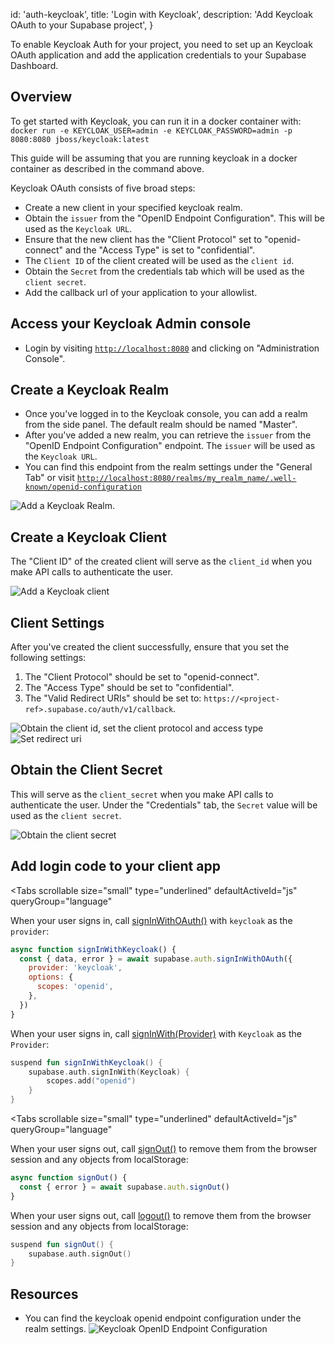 
  id: 'auth-keycloak',
  title: 'Login with Keycloak',
  description: 'Add Keycloak OAuth to your Supabase project',
}

To enable Keycloak Auth for your project, you need to set up an Keycloak OAuth application and add the application credentials to your Supabase Dashboard.

## Overview

To get started with Keycloak, you can run it in a docker container with: `docker run -e KEYCLOAK_USER=admin -e KEYCLOAK_PASSWORD=admin -p 8080:8080 jboss/keycloak:latest`

This guide will be assuming that you are running keycloak in a docker container as described in the command above.

Keycloak OAuth consists of five broad steps:

- Create a new client in your specified keycloak realm.
- Obtain the `issuer` from the "OpenID Endpoint Configuration". This will be used as the `Keycloak URL`.
- Ensure that the new client has the "Client Protocol" set to "openid-connect" and the "Access Type" is set to "confidential".
- The `Client ID` of the client created will be used as the `client id`.
- Obtain the `Secret` from the credentials tab which will be used as the `client secret`.
- Add the callback url of your application to your allowlist.

## Access your Keycloak Admin console

- Login by visiting [`http://localhost:8080`](http://localhost:8080) and clicking on "Administration Console".

## Create a Keycloak Realm

- Once you've logged in to the Keycloak console, you can add a realm from the side panel. The default realm should be named "Master".
- After you've added a new realm, you can retrieve the `issuer` from the "OpenID Endpoint Configuration" endpoint. The `issuer` will be used as the `Keycloak URL`.
- You can find this endpoint from the realm settings under the "General Tab" or visit [`http://localhost:8080/realms/my_realm_name/.well-known/openid-configuration`](http://localhost:8080/realms/my_realm_name/.well-known/openid-configuration)

![Add a Keycloak Realm.](/docs/img/guides/auth-keycloak/keycloak-create-realm.png)

## Create a Keycloak Client

The "Client ID" of the created client will serve as the `client_id` when you make API calls to authenticate the user.

![Add a Keycloak client](/docs/img/guides/auth-keycloak/keycloak-add-client.png)

## Client Settings

After you've created the client successfully, ensure that you set the following settings:

1. The "Client Protocol" should be set to "openid-connect".
2. The "Access Type" should be set to "confidential".
3. The "Valid Redirect URIs" should be set to: `https://<project-ref>.supabase.co/auth/v1/callback`.

![Obtain the client id, set the client protocol and access type](/docs/img/guides/auth-keycloak/keycloak-client-id.png)
![Set redirect uri](/docs/img/guides/auth-keycloak/keycloak-redirect-uri.png)

## Obtain the Client Secret

This will serve as the `client_secret` when you make API calls to authenticate the user.
Under the "Credentials" tab, the `Secret` value will be used as the `client secret`.

![Obtain the client secret](/docs/img/guides/auth-keycloak/keycloak-client-secret.png)

## Add login code to your client app

<Tabs
  scrollable
  size="small"
  type="underlined"
  defaultActiveId="js"
  queryGroup="language"
>
<TabPanel id="js" label="JavaScript">

When your user signs in, call [signInWithOAuth()](/docs/reference/javascript/auth-signinwithoauth) with `keycloak` as the `provider`:

```js
async function signInWithKeycloak() {
  const { data, error } = await supabase.auth.signInWithOAuth({
    provider: 'keycloak',
    options: {
      scopes: 'openid',
    },
  })
}
```

</TabPanel>
<TabPanel id="kotlin" label="Kotlin">

When your user signs in, call [signInWith(Provider)](/docs/reference/kotlin/auth-signinwithoauth) with `Keycloak` as the `Provider`:

```kotlin
suspend fun signInWithKeycloak() {
	supabase.auth.signInWith(Keycloak) {
		scopes.add("openid")
	}
}
```

</TabPanel>
</Tabs>

<Tabs
  scrollable
  size="small"
  type="underlined"
  defaultActiveId="js"
  queryGroup="language"
>
<TabPanel id="js" label="JavaScript">

When your user signs out, call [signOut()](/docs/reference/javascript/auth-signout) to remove them from the browser session and any objects from localStorage:

```js
async function signOut() {
  const { error } = await supabase.auth.signOut()
}
```

</TabPanel>
<TabPanel id="kotlin" label="Kotlin">

When your user signs out, call [logout()](/docs/reference/kotlin/auth-signout) to remove them from the browser session and any objects from localStorage:

```kotlin
suspend fun signOut() {
	supabase.auth.signOut()
}
```

</TabPanel>
</Tabs>

## Resources

- You can find the keycloak openid endpoint configuration under the realm settings.
  ![Keycloak OpenID Endpoint Configuration](/docs/img/guides/auth-keycloak/keycloak-openid-endpoint-config.png)


